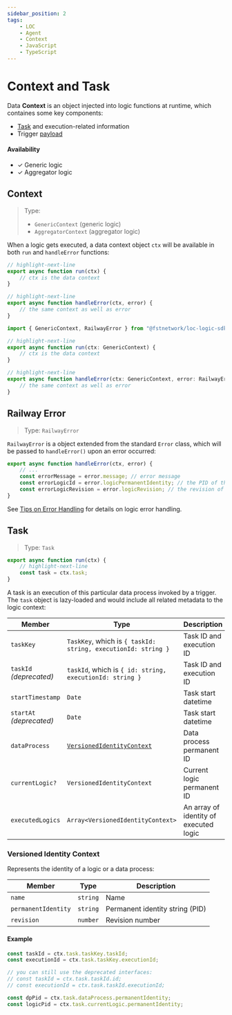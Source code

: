 ```yaml
---
sidebar_position: 2
tags:
    - LOC
    - Agent
    - Context
    - JavaScript
    - TypeScript
---
```


# Context and Task

Data **Context** is an object injected into logic functions at runtime, which containes some key components:

-   [Task](#task) and execution-related information
-   Trigger [payload](/legacy/0.9/sdk-reference/payload)


#### Availability

-   ✓ Generic logic
-   ✓ Aggregator logic

## Context

> Type:
>
> -   `GenericContext` (generic logic)
> -   `AggregatorContext` (aggregator logic)

When a logic gets executed, a data context object `ctx` will be available in both `run` and `handleError` functions:

<Tabs>
  <TabItem value="ctx-js" label="JavaScript" default>

```javascript showLineNumbers
// highlight-next-line
export async function run(ctx) {
    // ctx is the data context
}

// highlight-next-line
export async function handleError(ctx, error) {
    // the same context as well as error
}
```

  </TabItem>
  <TabItem value="ctx-ts" label="TypeScript">

```typescript showLineNumbers
import { GenericContext, RailwayError } from "@fstnetwork/loc-logic-sdk";

// highlight-next-line
export async function run(ctx: GenericContext) {
    // ctx is the data context
}

// highlight-next-line
export async function handleError(ctx: GenericContext, error: RailwayError) {
    // the same context as well as error
}
```

  </TabItem>
</Tabs>

## Railway Error

> Type: `RailwayError`

`RailwayError` is a object extended from the standard `Error` class, which will be passed to `handleError()` upon an error occurred:

```typescript showLineNumbers
export async function handleError(ctx, error) {
    // ...
    const errorMessage = error.message; // error message
    const errorLogicId = error.logicPermanentIdentity; // the PID of the logic that have error occurred
    const errorLogicRevision = error.logicRevision; // the revision of the logic that have error occurred
}
```

See [Tips on Error Handling](/legacy/0.9/tutorials/error-handling-tip) for details on logic error handling.

## Task

> Type: `Task`

```typescript
export async function run(ctx) {
    // highlight-next-line
    const task = ctx.task;
}
```

A task is an execution of this particular data process invoked by a trigger. The `task` object is lazy-loaded and would include all related metadata to the logic context:

| Member                   | Type                                                          | Description                            |
| ------------------------ | ------------------------------------------------------------- | -------------------------------------- |
| `taskKey`                | `TaskKey`, which is `{ taskId: string, executionId: string }` | Task ID and execution ID               |
| `taskId` _(deprecated)_  | `taskId`, which is `{ id: string, executionId: string }`      | Task ID and execution ID               |
| `startTimestamp`         | `Date`                                                        | Task start datetime                    |
| `startAt` _(deprecated)_ | `Date`                                                        | Task start datetime                    |
| `dataProcess`            | [`VersionedIdentityContext`](#versioned-identity-context)     | Data process permanent ID              |
| `currentLogic?`          | `VersionedIdentityContext`                                    | Current logic permanent ID             |
| `executedLogics`         | `Array<VersionedIdentityContext>`                             | An array of identity of executed logic |

### Versioned Identity Context

Represents the identity of a logic or a data process:

| Member              | Type     | Description                     |
| ------------------- | -------- | ------------------------------- |
| `name`              | `string` | Name                            |
| `permanentIdentity` | `string` | Permanent identity string (PID) |
| `revision`          | `number` | Revision number                 |

#### Example

```typescript showLineNumbers
const taskId = ctx.task.taskKey.taskId;
const executionId = ctx.task.taskKey.executionId;

// you can still use the deprecated interfaces:
// const taskId = ctx.task.taskId.id;
// const executionId = ctx.task.taskId.executionId;

const dpPid = ctx.task.dataProcess.permanentIdentity;
const logicPid = ctx.task.currentLogic.permanentIdentity;
```
